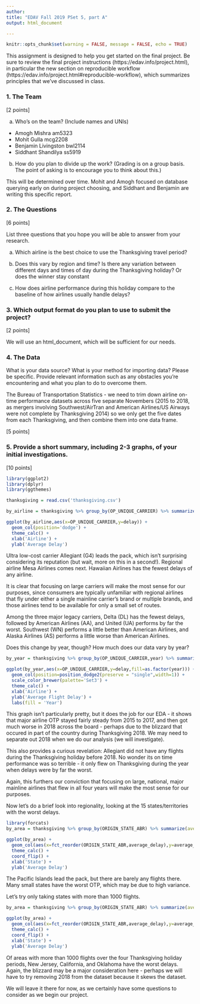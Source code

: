 ```yaml
---
author:
title: "EDAV Fall 2019 PSet 5, part A"
output: html_document

---
```

```r
knitr::opts_chunk$set(warning = FALSE, message = FALSE, echo = TRUE)
```

This assignment is designed to help you get started on the final project. Be sure to review the final project instructions (https://edav.info/project.html), in particular the new section on reproducible workflow (https://edav.info/project.html#reproducible-workflow), which summarizes principles that we've discussed in class.
    
### 1. The Team

[2 points]

a) Who's on the team? (Include names and UNIs)

* Amogh Mishra am5323
* Mohit Gulla mcg2208
* Benjamin Livingston bwl2114
* Siddhant Shandilya ss5919


b) How do you plan to divide up the work? (Grading is on a group basis. The point of asking is to encourage you to think about this.)

This will be determined over time. Mohit and Amogh focused on database querying early on during project choosing, and Siddhant and Benjamin are writing this specific report.


### 2. The Questions

[6 points]

List three questions that you hope you will be able to answer from your research.

a) Which airline is the best choice to use the Thanksgiving travel period?

b) Does this vary by region and time? Is there any variation between different days and times of day during the Thanksgiving holiday? Or does the winner stay constant

c) How does airline performance during this holiday compare to the baseline of how airlines usually handle delays?

### 3. Which output format do you plan to use to submit the project? 

[2 points]

We will use an html_document, which will be sufficient for our needs.

### 4. The Data

What is your data source?  What is your method for importing data? Please be specific. Provide relevant information such as any obstacles you're encountering and what you plan to do to overcome them.

The Bureau of Transportation Statistics - we need to trim down airline on-time performance datasets across five separate Novembers (2015 to 2018, as mergers involving Southwest/AirTran and American Airlines/US Airways were not complete by Thanksgiving 2014) so we only get the five dates from each Thanksgiving, and then combine them into one data frame.

[5 points]


### 5. Provide a short summary, including 2-3 graphs, of your initial investigations. 
[10 points]

```r
library(ggplot2)
library(dplyr)
library(ggthemes)

thanksgiving = read.csv('thanksgiving.csv')
```

```r
by_airline = thanksgiving %>% group_by(OP_UNIQUE_CARRIER) %>% summarize(delay = mean(ARR_DELAY_NEW,na.rm=TRUE))

ggplot(by_airline,aes(x=OP_UNIQUE_CARRIER,y=delay)) + 
  geom_col(position='dodge') +
  theme_calc() + 
  xlab('Airline') +
  ylab('Average Delay')
```

Ultra low-cost carrier Allegiant (G4) leads the pack, which isn't surprising considering its reputation (but wait, more on this in a second!). Regional airline Mesa Airlines comes next. Hawaiian Airlines has the fewest delays of any airline. 

It is clear that focusing on large carriers will make the most sense for our purposes, since consumers are typically unfamiliar with regional airlines that fly under either a single mainline carrier's brand or multiple brands, and those airlines tend to be available for only a small set of routes.

Among the three major legacy carriers, Delta (DL) has the fewest delays, followed by American Airlines (AA), and United (UA) performs by far the worst. Southwest (WN) performs a little better than American Airlines, and Alaska Airlines (AS) performs a little worse than American Airlines.

Does this change by year, though? How much does our data vary by year?
```r
by_year = thanksgiving %>% group_by(OP_UNIQUE_CARRIER,year) %>% summarize(delay = mean(ARR_DELAY_NEW,na.rm=TRUE))

ggplot(by_year,aes(x=OP_UNIQUE_CARRIER,y=delay,fill=as.factor(year))) + 
  geom_col(position=position_dodge2(preserve = "single",width=1)) +
  scale_color_brewer(palette='Set3') +
  theme_calc() +
  xlab('Airline') +
  ylab('Average Flight Delay') +
  labs(fill = 'Year')
```

This graph isn't particularly pretty, but it does the job for our EDA - it shows that major airline OTP stayed fairly steady from 2015 to 2017, and then got much worse in 2018 across the board - perhaps due to the blizzard that occured in part of the country during Thanksgiving 2018. We may need to separate out 2018 when we do our analysis (we will investigate).

This also provides a curious revelation: Allegiant did not have any flights during the Thanksgiving holiday before 2018. No wonder its on time performance was so terrible - it only flew on Thanksgiving during the year when delays were by far the worst.

Again, this furthers our conviction that focusing on large, national, major mainline airlines that flew in all four years will make the most sense for our purposes.

Now let's do a brief look into regionality, looking at the 15 states/territories with the worst delays.

```r
library(forcats)
by_area = thanksgiving %>% group_by(ORIGIN_STATE_ABR) %>% summarize(average_delay = mean(DEP_DELAY_NEW,na.rm=TRUE),number_of_flights=n()) %>% arrange(-average_delay) %>% head(15)

ggplot(by_area) +
  geom_col(aes(x=fct_reorder(ORIGIN_STATE_ABR,average_delay),y=average_delay)) +
  theme_calc() +
  coord_flip() + 
  xlab('State') +
  ylab('Average Delay')
```

The Pacific Islands lead the pack, but there are barely any flights there. Many small states have the worst OTP, which may be due to high variance.

Let's try only taking states with more than 1000 flights. 

```r
by_area = thanksgiving %>% group_by(ORIGIN_STATE_ABR) %>% summarize(average_delay = mean(DEP_DELAY_NEW,na.rm=TRUE),number_of_flights=n()) %>% arrange(-average_delay) %>% filter(number_of_flights >1000) %>% head(15)

ggplot(by_area) +
  geom_col(aes(x=fct_reorder(ORIGIN_STATE_ABR,average_delay),y=average_delay)) +
  theme_calc() +
  coord_flip() + 
  xlab('State') +
  ylab('Average Delay')
```

Of areas with more than 1000 flights over the four Thanksgiving holiday periods, New Jersey, California, and Oklahoma have the worst delays. Again, the blizzard may be a major consideration here - perhaps we will have to try removing 2018 from the dataset because it skews the dataset.

We will leave it there for now, as we certainly have some questions to consider as we begin our project.
